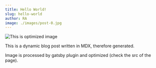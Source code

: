---
title: Hello World!
slug: hello-world
author: RA
image: ./images/post-0.jpg
---

![This is optimized image](./images/post-0.jpg)

This is a dynamic blog post written in MDX, therefore generated.

Image is processed by gatsby plugin and optimized (check the src of the page).
